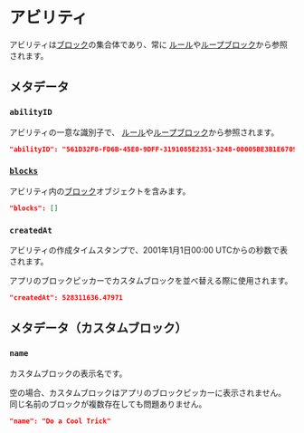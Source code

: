 
# アビリティ

アビリティは[ブロック](/wiki/spec/block)の集合体であり、常に
[ルール](/wiki/spec/rule)や[ループブロック](/wiki/spec/block#loops)から参照されます。

## メタデータ

### `abilityID`

<PropertyData type="string" />

アビリティの一意な識別子で、
[ルール](/wiki/spec/rule#abilityid)や[ループブロック](/wiki/spec/block#controlscript)から参照されます。

```json
"abilityID": "561D32F8-FD6B-45E0-9DFF-3191085E2351-3248-00005BE3B1E67098"
```

### [`blocks`](/wiki/spec/block)

<PropertyData type="array" />

アビリティ内の[ブロック](/wiki/spec/block)オブジェクトを含みます。

```json
"blocks": []
```

### `createdAt`

<PropertyData type="number" />

アビリティの作成タイムスタンプで、2001年1月1日00:00 UTCからの秒数で表されます。

アプリのブロックピッカーでカスタムブロックを並べ替える際に使用されます。

```json
"createdAt": 528311636.47971
```

## メタデータ（カスタムブロック）

### `name`

<PropertyData type="string" />

カスタムブロックの表示名です。

空の場合、カスタムブロックはアプリのブロックピッカーに表示されません。
同じ名前のブロックが複数存在しても問題ありません。

```json
"name": "Do a Cool Trick"
```